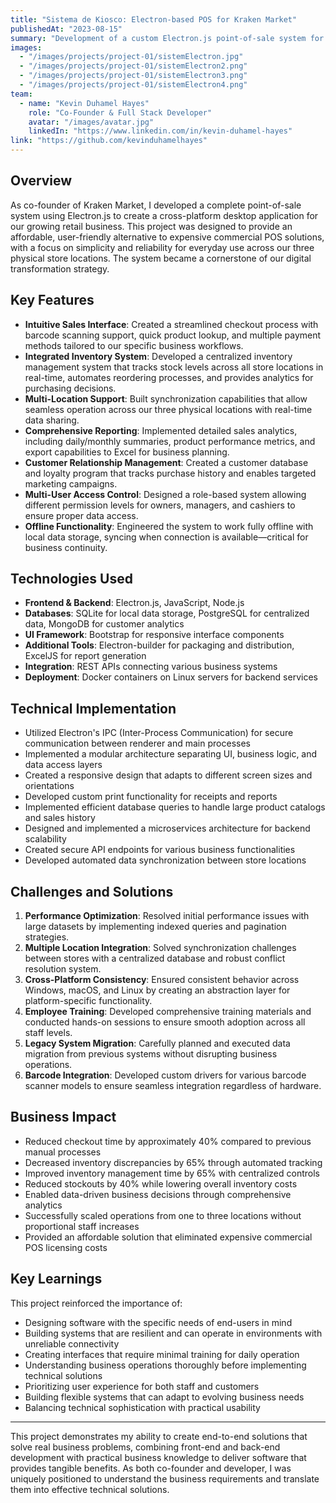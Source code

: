 ```yaml
---
title: "Sistema de Kiosco: Electron-based POS for Kraken Market"
publishedAt: "2023-08-15"
summary: "Development of a custom Electron.js point-of-sale system for Kraken Market, a growing retail business with multiple locations, integrating sales, inventory, and business analytics."
images:
  - "/images/projects/project-01/sistemElectron.jpg"
  - "/images/projects/project-01/sistemElectron2.png"
  - "/images/projects/project-01/sistemElectron3.png"
  - "/images/projects/project-01/sistemElectron4.png"
team:
  - name: "Kevin Duhamel Hayes"
    role: "Co-Founder & Full Stack Developer"
    avatar: "/images/avatar.jpg"
    linkedIn: "https://www.linkedin.com/in/kevin-duhamel-hayes"
link: "https://github.com/kevinduhamelhayes"
---
```


## Overview

As co-founder of Kraken Market, I developed a complete point-of-sale system using Electron.js to create a cross-platform desktop application for our growing retail business. This project was designed to provide an affordable, user-friendly alternative to expensive commercial POS solutions, with a focus on simplicity and reliability for everyday use across our three physical store locations. The system became a cornerstone of our digital transformation strategy.

## Key Features

- **Intuitive Sales Interface**: Created a streamlined checkout process with barcode scanning support, quick product lookup, and multiple payment methods tailored to our specific business workflows.
- **Integrated Inventory System**: Developed a centralized inventory management system that tracks stock levels across all store locations in real-time, automates reordering processes, and provides analytics for purchasing decisions.
- **Multi-Location Support**: Built synchronization capabilities that allow seamless operation across our three physical locations with real-time data sharing.
- **Comprehensive Reporting**: Implemented detailed sales analytics, including daily/monthly summaries, product performance metrics, and export capabilities to Excel for business planning.
- **Customer Relationship Management**: Created a customer database and loyalty program that tracks purchase history and enables targeted marketing campaigns.
- **Multi-User Access Control**: Designed a role-based system allowing different permission levels for owners, managers, and cashiers to ensure proper data access.
- **Offline Functionality**: Engineered the system to work fully offline with local data storage, syncing when connection is available—critical for business continuity.

## Technologies Used

- **Frontend & Backend**: Electron.js, JavaScript, Node.js
- **Databases**: SQLite for local data storage, PostgreSQL for centralized data, MongoDB for customer analytics
- **UI Framework**: Bootstrap for responsive interface components
- **Additional Tools**: Electron-builder for packaging and distribution, ExcelJS for report generation
- **Integration**: REST APIs connecting various business systems
- **Deployment**: Docker containers on Linux servers for backend services

## Technical Implementation

- Utilized Electron's IPC (Inter-Process Communication) for secure communication between renderer and main processes
- Implemented a modular architecture separating UI, business logic, and data access layers
- Created a responsive design that adapts to different screen sizes and orientations
- Developed custom print functionality for receipts and reports
- Implemented efficient database queries to handle large product catalogs and sales history
- Designed and implemented a microservices architecture for backend scalability
- Created secure API endpoints for various business functionalities
- Developed automated data synchronization between store locations

## Challenges and Solutions

1. **Performance Optimization**: Resolved initial performance issues with large datasets by implementing indexed queries and pagination strategies.
2. **Multiple Location Integration**: Solved synchronization challenges between stores with a centralized database and robust conflict resolution system.
3. **Cross-Platform Consistency**: Ensured consistent behavior across Windows, macOS, and Linux by creating an abstraction layer for platform-specific functionality.
4. **Employee Training**: Developed comprehensive training materials and conducted hands-on sessions to ensure smooth adoption across all staff levels.
5. **Legacy System Migration**: Carefully planned and executed data migration from previous systems without disrupting business operations.
6. **Barcode Integration**: Developed custom drivers for various barcode scanner models to ensure seamless integration regardless of hardware.

## Business Impact

- Reduced checkout time by approximately 40% compared to previous manual processes
- Decreased inventory discrepancies by 65% through automated tracking
- Improved inventory management time by 65% with centralized controls
- Reduced stockouts by 40% while lowering overall inventory costs
- Enabled data-driven business decisions through comprehensive analytics
- Successfully scaled operations from one to three locations without proportional staff increases
- Provided an affordable solution that eliminated expensive commercial POS licensing costs

## Key Learnings

This project reinforced the importance of:
- Designing software with the specific needs of end-users in mind
- Building systems that are resilient and can operate in environments with unreliable connectivity
- Creating interfaces that require minimal training for daily operation
- Understanding business operations thoroughly before implementing technical solutions
- Prioritizing user experience for both staff and customers
- Building flexible systems that can adapt to evolving business needs
- Balancing technical sophistication with practical usability

---

This project demonstrates my ability to create end-to-end solutions that solve real business problems, combining front-end and back-end development with practical business knowledge to deliver software that provides tangible benefits. As both co-founder and developer, I was uniquely positioned to understand the business requirements and translate them into effective technical solutions. 